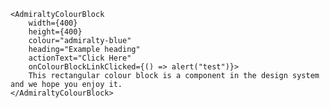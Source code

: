 ```tsx
<AdmiraltyColourBlock
    width={400}
    height={400}
    colour="admiralty-blue"
    heading="Example heading"
    actionText="Click Here"
    onColourBlockLinkClicked={() => alert("test")}>
    This rectangular colour block is a component in the design system and we hope you enjoy it.
</AdmiraltyColourBlock>
```
